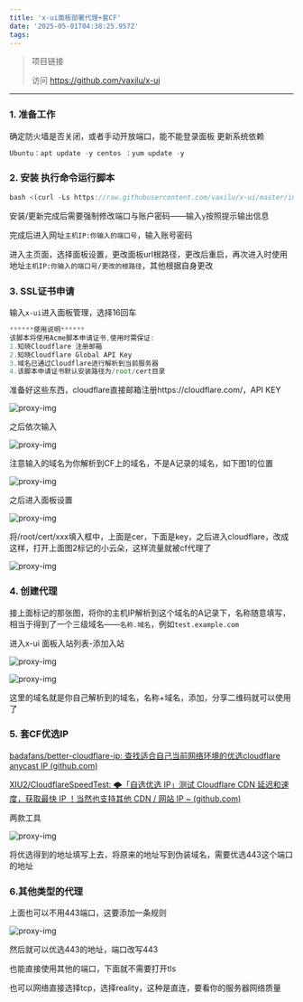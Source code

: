 ```yaml
---
title: 'x-ui面板部署代理+套CF'
date: '2025-05-01T04:38:25.957Z'
tags:
---
```

> 项目链接
>
> 访问 https://github.com/vaxilu/x-ui

---
### 1. 准备工作
确定防火墙是否关闭，或者手动开放端口，能不能登录面板 更新系统依赖

```jsx
Ubuntu：apt update -y centos ：yum update -y
```

### 2. 安装 执行命令运行脚本
```jsx
bash <(curl -Ls https://raw.githubusercontent.com/vaxilu/x-ui/master/install.sh)
```

安装/更新完成后需要强制修改端口与账户密码——输入`y`按照提示输出信息

完成后进入网址`主机IP:你输入的端口号`，输入账号密码

进入主页面，选择面板设置，更改面板url根路径，更改后重启，再次进入时使用地址`主机IP:你输入的端口号/更改的根路径`，其他根据自身更改

### 3. SSL证书申请

输入`x-ui`进入面板管理，选择16回车

```jsx
******使用说明******
该脚本将使用Acme脚本申请证书,使用时需保证:
1.知晓Cloudflare 注册邮箱
2.知晓Cloudflare Global API Key
3.域名已通过Cloudflare进行解析到当前服务器
4.该脚本申请证书默认安装路径为/root/cert目录
```

准备好这些东西，cloudflare直接邮箱注册https://cloudflare.com/，API KEY

![proxy-img](/images/2025-05-01-proxy/01.png)

之后依次输入

![proxy-img](/images/2025-05-01-proxy/02.png)

注意输入的域名为你解析到CF上的域名，不是A记录的域名，如下图1的位置

![proxy-img](/images/2025-05-01-proxy/03.png)

之后进入面板设置

![proxy-img](/images/2025-05-01-proxy/04.png)

将/root/cert/xxx填入框中，上面是cer，下面是key，之后进入cloudflare，改成这样，打开上面图2标记的小云朵，这样流量就被cf代理了

![proxy-img](/images/2025-05-01-proxy/05.png)

### 4. 创建代理

接上面标记的那张图，将你的主机IP解析到这个域名的A记录下，名称随意填写，相当于得到了一个三级域名——`名称.域名`，例如`test.example.com`

进入x-ui 面板入站列表-添加入站

![proxy-img](/images/2025-05-01-proxy/06.png)

![proxy-img](/images/2025-05-01-proxy/07.png)

这里的域名就是你自己解析到的域名，名称+域名，添加，分享二维码就可以使用了

### 5. 套CF优选IP
[badafans/better-cloudflare-ip: 查找适合自己当前网络环境的优选cloudflare anycast IP (github.com)](https://github.com/badafans/better-cloudflare-ip)

[XIU2/CloudflareSpeedTest: 🌩「自选优选 IP」测试 Cloudflare CDN 延迟和速度，获取最快 IP ！当然也支持其他 CDN / 网站 IP ~ (github.com)](https://github.com/XIU2/CloudflareSpeedTest)

两款工具

![proxy-img](/images/2025-05-01-proxy/08.png)

将优选得到的地址填写上去，将原来的地址写到伪装域名，需要优选443这个端口的地址

### 6.其他类型的代理

上面也可以不用443端口，这要添加一条规则

![proxy-img](/images/2025-05-01-proxy/09.png)

然后就可以优选443的地址，端口改写443

也能直接使用其他的端口，下面就不需要打开tls

也可以网络直接选择tcp，选择reality，这种是直连，要看你的服务器网络质量
